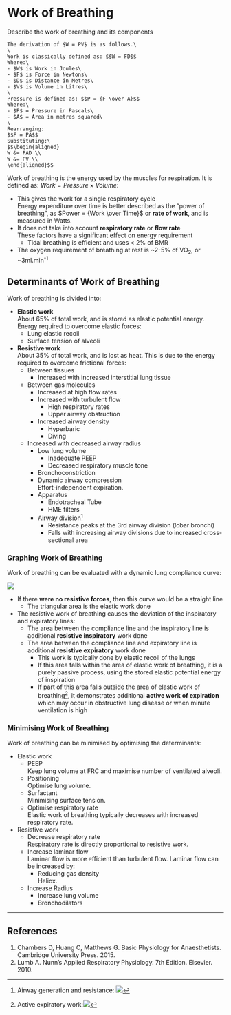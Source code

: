 # Work of Breathing

:::dual
Describe the work of breathing and its components
:::

```marginfigure
The derivation of $W = PV$ is as follows.\
\
Work is classically defined as: $$W = FD$$
Where:\
- $W$ is Work in Joules\
- $F$ is Force in Newtons\
- $D$ is Distance in Metres\
- $V$ is Volume in Litres\
\
Pressure is defined as: $$P = {F \over A}$$
Where:\
- $P$ = Pressure in Pascals\
- $A$ = Area in metres squared\
\
Rearranging:
$$F = PA$$
Substituting:\
$$\begin{aligned}
W &= PAD \\
W &= PV \\
\end{aligned}$$
```

Work of breathing is the energy used by the muscles for respiration. It is defined as: $Work = Pressure \times Volume$:

* This gives the work for a single respiratory cycle\
Energy expenditure over time is better described as the "power of breathing", as $Power = {Work \over Time}$ or **rate of work**, and is measured in Watts.
* It does not take into account **respiratory rate** or **flow rate**\
These factors have a significant effect on energy requirement  
    * Tidal breathing is efficient and uses < 2% of BMR
* The oxygen requirement of breathing at rest is ~2-5% of VO~2~, or ~3ml.min^-1^

## Determinants of Work of Breathing

Work of breathing is divided into:

* **Elastic work**\
About 65% of total work, and is stored as elastic potential energy. Energy required to overcome elastic forces:
  * Lung elastic recoil
  * Surface tension of alveoli
* **Resistive work**\
About 35% of total work, and is lost as heat. This is due to the energy required to overcome frictional forces:
    * Between tissues
        * Increased with increased interstitial lung tissue
    * Between gas molecules
        * Increased at high flow rates
        * Increased with turbulent flow
            * High respiratory rates
            * Upper airway obstruction
        * Increased airway density
             * Hyperbaric
            * Diving
    * Increased with decreased airway radius 
        * Low lung volume
            * Inadequate PEEP
            * Decreased respiratory muscle tone
        * Bronchoconstriction
        * Dynamic airway compression\
        Effort-independent expiration.
        * Apparatus
            * Endotracheal Tube
            * HME filters
        * Airway division^[Airway generation and resistance: <img src="/resources/airway-gen-vs-resistance.svg">]
            * Resistance peaks at the 3rd airway division (lobar bronchi)
            * Falls with increasing airway divisions due to increased cross-sectional area



### Graphing Work of Breathing

Work of breathing can be evaluated with a dynamic lung compliance curve:

<img src="/resources/workofbreathing.svg">

* If there **were no resistive forces**, then this curve would be a straight line
    * The triangular area is the elastic work done
* The resistive work of breathing causes the deviation of the inspiratory and expiratory lines:
    * The area between the compliance line and the inspiratory line is additional **resistive inspiratory** work done
    * The area between the compliance line and expiratory line is additional **resistive expiratory** work done
        * This work is typically done by elastic recoil of the lungs
        * If this area falls within the area of elastic work of breathing, it is a purely passive process, using the stored elastic potential energy of inspiration
        * If part of this area falls outside the area of elastic work of breathing^[Active expiratory work:<img src="/resources/workofbreathing-obstructive.svg">], it demonstrates additional **active work of expiration** which may occur in obstructive lung disease or when minute ventilation is high


### Minimising Work of Breathing

Work of breathing can be minimised by optimising the determinants:

* Elastic work
    * PEEP\
    Keep lung volume at FRC and maximise number of ventilated alveoli.
    * Positioning\
    Optimise lung volume.
    * Surfactant\
    Minimising surface tension.
    * Optimise respiratory rate\
    Elastic work of breathing typically decreases with increased respiratory rate.
* Resistive work\
    * Decrease respiratory rate\
    Respiratory rate is directly proportional to resistive work.
    * Increase laminar flow\
    Laminar flow is more efficient than turbulent flow. Laminar flow can be increased by:
        * Reducing gas density\
        Heliox.
    * Increase Radius\
        * Increase lung volume
        * Bronchodilators\

---

## References

1. Chambers D, Huang C, Matthews G. Basic Physiology for Anaesthetists. Cambridge University Press. 2015.
2. Lumb A. Nunn's Applied Respiratory Physiology. 7th Edition. Elsevier. 2010.